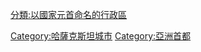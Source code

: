 {{catmore}}
{{DEFAULTSORT:Astana}}
{{Commonscat|Astana}}

[[Category:哈薩克斯坦城市|Category:哈薩克斯坦城市]]
[[Category:亞洲首都|Category:亞洲首都]]
[[分類:以國家元首命名的行政區|分類:以國家元首命名的行政區]]